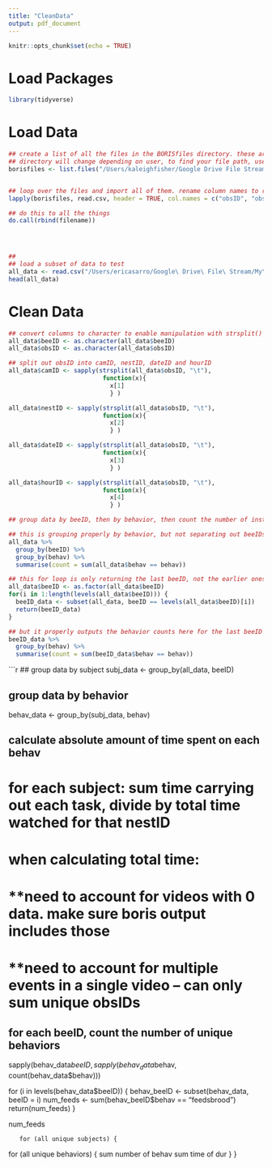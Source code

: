 ```yaml
---
title: "CleanData"
output: pdf_document
---
```


```r
knitr::opts_chunk$set(echo = TRUE)
```
  
# Load Packages
```r
library(tidyverse)
```

# Load Data
```r

## create a list of all the files in the BORISfiles directory. these are all the files we want to import
## directory will change depending on user, to find your file path, use command "pwd" 
borisfiles <- list.files("/Users/kaleighfisher/Google Drive File Stream/My Drive/WoodardLab.shared/Projects/2018.Awesome.Summer.Experiments/Raw Data") 


## loop over the files and import all of them. rename column names to remove "." and make shorter
lapply(borisfiles, read.csv, header = TRUE, col.names = c("obsID", "obsDate", "filename", "totalLen", "fps", "beeID", "behav", "mod", "behavType", "start", "stop", "dur", "comStart", "comStop"))

## do this to all the things 
do.call(rbind(filename))




##
## load a subset of data to test
all_data <- read.csv("/Users/ericasarro/Google\ Drive\ File\ Stream/My\ Drive/MasterProjects/18Su_AwesomeSummer/MockData/AggEvents.csv", header = TRUE, col.names = c("obsID", "obsDate", "filename", "totalLen", "fps", "beeID", "behav", "mod", "behavType", "start", "stop", "dur", "comStart", "comStop" ))
head(all_data)

```

# Clean Data
```r

## convert columns to character to enable manipulation with strsplit() and subset(startsWith())
all_data$beeID <- as.character(all_data$beeID)
all_data$obsID <- as.character(all_data$obsID)

## split out obsID into camID, nestID, dateID and hourID
all_data$camID <- sapply(strsplit(all_data$obsID, "\t"), 
                          function(x){
                            x[1]
                            } )

all_data$nestID <- sapply(strsplit(all_data$obsID, "\t"), 
                          function(x){
                            x[2]
                            } )

all_data$dateID <- sapply(strsplit(all_data$obsID, "\t"), 
                          function(x){ 
                            x[3]
                            } )

all_data$hourID <- sapply(strsplit(all_data$obsID, "\t"), 
                          function(x){ 
                            x[4]
                            } )
```

```r
## group data by beeID, then by behavior, then count the number of instances of each behavior

## this is grouping properly by behavior, but not separating out beeIDs
all_data %>%
  group_by(beeID) %>%
  group_by(behav) %>%
  summarise(count = sum(all_data$behav == behav))

## this for loop is only returning the last beeID, not the earlier ones
all_data$beeID <- as.factor(all_data$beeID)
for(i in 1:length(levels(all_data$beeID))) {
  beeID_data <- subset(all_data, beeID == levels(all_data$beeID)[i])
  return(beeID_data)
}

## but it properly outputs the behavior counts here for the last beeID
beeID_data %>%
  group_by(behav) %>%
  summarise(count = sum(beeID_data$behav == behav))


```

```r
## group data by subject
subj_data <- group_by(all_data, beeID)

## group data by behavior
behav_data <- group_by(subj_data, behav)

## calculate absolute amount of time spent on each behav
#  for each subject: sum time carrying out each task, divide by total time watched for that nestID
#  when calculating total time:
#   **need to account for videos with 0 data. make sure boris output includes those
#   **need to account for multiple events in a single video -- can only sum unique obsIDs

## for each beeID, count the number of unique behaviors
sapply(behav_data$beeID, sapply(behav_data$behav, count(behav_data$behav)))

for (i in levels(behav_data$beeID)) {
  behav_beeID <- subset(behav_data, beeID = i)
  num_feeds <- sum(behav_beeID$behav == "feedsbrood")
  return(num_feeds)
}

num_feeds


       for (all unique subjects) {
  for (all unique behaviors) {
    sum number of behav
    sum time of dur
  }
}
    
